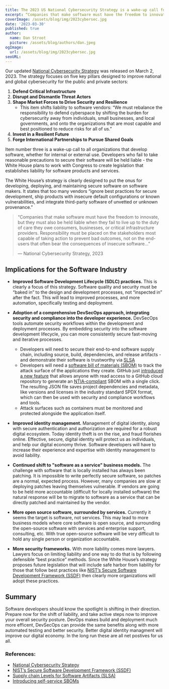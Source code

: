 ```yaml
---
title: The 2023 US National Cybersecurity Strategy is a wake-up call for software developers
excerpt: “Companies that make software must have the freedom to innovate, but they must also be held liable when they fail to live up to the duty of care they owe consumers, businesses, or critical infrastructure providers. Responsibility must be placed on the stakeholders most capable of taking action to prevent bad outcomes, not on the end-users that often bear the consequences of insecure software…”
coverImage: /assets/blog/img/2023cybersec.jpg
date: '2023-03-30'
published: true
author:
  name: Dan Stroot
  picture: /assets/blog/authors/dan.jpeg
ogImage:
  url: /assets/blog/img/2023cybersec.jpg
seoURL: 
---
```


Our updated [National Cybersecurity Strategy](https://www.whitehouse.gov/wp-content/uploads/2023/03/National-Cybersecurity-Strategy-2023.pdf) was released on March 2, 2023. The strategy focuses on five key pillars designed to improve national and global cybersecurity for the public and private sectors:

1.	**Defend Critical Infrastructure**
2.	**Disrupt and Dismantle Threat Actors**
3.	**Shape Market Forces to Drive Security and Resilience**
    * This item shifts liability to software vendors: “We must rebalance the responsibility to defend cyberspace by shifting the burden for cybersecurity away from individuals, small businesses, and local governments, and onto the organizations that are most capable and best positioned to reduce risks for all of us.”
4.	**Invest in a Resilient Future**
5.	**Forge International Partnerships to Pursue Shared Goals**

Item number three is a wake-up call to all organizations that develop software, whether for internal or external use. Developers who fail to take reasonable precautions to secure their software will be held liable - the White House plans to work with Congress to create legislation that establishes liability for software products and services. 

The White House’s strategy is clearly designed to put the onus for developing, deploying, and maintaining secure software on software makers. It states that too many vendors “ignore best practices for secure development, ship products with insecure default configurations or known vulnerabilities, and integrate third-party software of unvetted or unknown provenance.”

>“Companies that make software must have the freedom to innovate, but they must also be held liable when they fail to live up to the duty of care they owe consumers, businesses, or critical infrastructure providers. Responsibility must be placed on the stakeholders most capable of taking action to prevent bad outcomes, not on the end-users that often bear the consequences of insecure software…”
>
> &mdash; National Cybersecurity Strategy, 2023

## Implications for the Software Industry

* **Improved Software Development Lifecycle (SDLC) practices.** This is clearly a focus of this strategy. Software quality and security must be “baked in” to the design and development processes, not “inspected in” after the fact.  This will lead to improved processes, and more automation, specifically testing and deployment.

* **Adoption of a comprehensive DevSecOps approach, integrating security and compliance into the developer experience.**  DevSecOps tools automate security workflows within the development and deployment processes. By embedding security into the software development lifecycle, you can more consistently secure fast-moving and iterative processes.
  * Developers will need to secure their end-to-end software supply chain, including source, build, dependencies, and release artifacts - and demonstrate their software is trustworthy via [SLSA](https://slsa.dev/)
  * Developers will need a [software bill of materials (SBOM)](https://www.cisa.gov/sbom) to track the attack surface of the applications they create. GitHub just [introduced a new feature](https://github.blog/2023-03-28-introducing-self-service-sboms/) that allows anyone with read access to a GitHub cloud repository to generate an [NTIA-compliant](https://ntia.gov/page/software-bill-materials) SBOM with a single click. The resulting JSON file saves project dependencies and metadata, like versions and licenses in the industry standard SPDX format, which can then be used with security and compliance workflows and tools.
  * Attack surfaces such as containers must be monitored and protected alongside the application itself.

* **Improved identity management.** Management of digital identity, along with secure authentication and authorization are required for a robust digital ecosystem. Today identity theft is on the rise, and fraud florishes online. Effective, secure, digital identity will protect us as individuals, and help our digital economy thrive. Software developers will have to increase their experience and expertise with identity management to avoid liability. 

* **Continued shift to "software as a service" business models.** The challenge with software that is locally installed has always been patching. It is impossible to write perfectly secure software, so patches are a normal, expected process. However, many companies are slow at deploying patches leaving themselves vulnerable. If vendors are going to be held more accountable (difficult for locally installed software) the natural response will be to migrate to software as a service that can be directly patched and maintained by the vendor. 

* **More open source software, surrounded by services.** Currently it seems the target is software, not services. This may lead to more business models where core software is open source, and surrounding the open-source software with services and enterprise support, consulting, etc. With true open-source software will be very difficult to hold any single person or organization accountable.

* **More security frameworks.** With more liability comes more lawyers. Lawyers focus on limiting liability and one way to do that is by following defensible “best practice” methods. Since the White House’s strategy proposes future legislation that will include safe harbor from liability for those that follow best practices like [NIST’s Secure Software Development Framework (SSDF)](https://nvlpubs.nist.gov/nistpubs/SpecialPublications/NIST.SP.800-218.pdf) then clearly more organizations will adopt these practices. 

## Summary

Software developers should know the spotlight is shifting in their direction. Prepare now for the shift of liability, and take active steps now to improve your overall security posture. DevOps makes build and deployment much more efficent, DevSecOps can provide the same benefits along with more automated testing and better security. Better digital identity managment will improve our digital economy. In the long run these are all net postives for us all.

### References:

* [National Cybersecurity Strategy](https://www.whitehouse.gov/wp-content/uploads/2023/03/National-Cybersecurity-Strategy-2023.pdf)
* [NIST’s Secure Software Development Framework (SSDF)](https://nvlpubs.nist.gov/nistpubs/SpecialPublications/NIST.SP.800-218.pdf)
* [Supply chain Levels for Software Artifacts (SLSA)](https://slsa.dev/)
* [Introducing self-service SBOMs](https://github.blog/2023-03-28-introducing-self-service-sboms/)